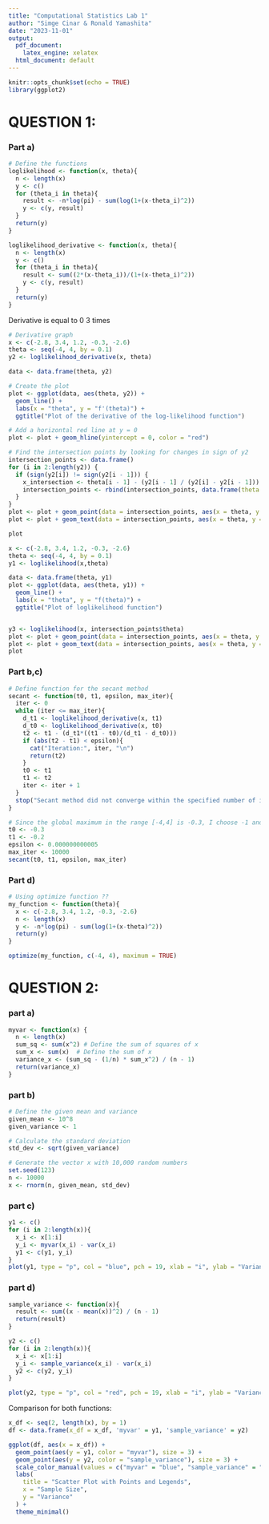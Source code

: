 ```yaml
---
title: "Computational Statistics Lab 1"
author: "Simge Cinar & Ronald Yamashita"
date: "2023-11-01"
output:
  pdf_document: 
    latex_engine: xelatex
  html_document: default
---
```


```r
knitr::opts_chunk$set(echo = TRUE)
library(ggplot2)
```

# QUESTION 1:

### Part a)
```r
# Define the functions
loglikelihood <- function(x, theta){
  n <- length(x)
  y <- c()
  for (theta_i in theta){
    result <- -n*log(pi) - sum(log(1+(x-theta_i)^2))
    y <- c(y, result)
  }
  return(y)
}

loglikelihood_derivative <- function(x, theta){
  n <- length(x)
  y <- c()
  for (theta_i in theta){
    result <- sum((2*(x-theta_i))/(1+(x-theta_i)^2))
    y <- c(y, result)
  }
  return(y)
}
```

Derivative is equal to 0 3 times

```r
# Derivative graph
x <- c(-2.8, 3.4, 1.2, -0.3, -2.6)
theta <- seq(-4, 4, by = 0.1)
y2 <- loglikelihood_derivative(x, theta)

data <- data.frame(theta, y2)

# Create the plot
plot <- ggplot(data, aes(theta, y2)) +
  geom_line() +
  labs(x = "theta", y = "f'(theta)") +
  ggtitle("Plot of the derivative of the log-likelihood function")

# Add a horizontal red line at y = 0
plot <- plot + geom_hline(yintercept = 0, color = "red")

# Find the intersection points by looking for changes in sign of y2
intersection_points <- data.frame()
for (i in 2:length(y2)) {
  if (sign(y2[i]) != sign(y2[i - 1])) {
    x_intersection <- theta[i - 1] - (y2[i - 1] / (y2[i] - y2[i - 1])) * 0.1
    intersection_points <- rbind(intersection_points, data.frame(theta = x_intersection, y2 = 0))
  }
}
plot <- plot + geom_point(data = intersection_points, aes(x = theta, y = y2), color = "red", size = 3)
plot <- plot + geom_text(data = intersection_points, aes(x = theta, y = 0, label = round(theta, 2)), vjust = -0.5, color = "blue")

plot
```

```r
x <- c(-2.8, 3.4, 1.2, -0.3, -2.6)
theta <- seq(-4, 4, by = 0.1)
y1 <- loglikelihood(x,theta)

data <- data.frame(theta, y1)
plot <- ggplot(data, aes(theta, y1)) +
  geom_line() +
  labs(x = "theta", y = "f(theta)") +
  ggtitle("Plot of loglikelihood function")


y3 <- loglikelihood(x, intersection_points$theta)
plot <- plot + geom_point(data = intersection_points, aes(x = theta, y = y3), color = "red", size = 3)
plot <- plot + geom_text(data = intersection_points, aes(x = theta, y = y3, label = round(theta, 2)), vjust = -0.5, color = "blue")
plot
```
### Part b,c)
```r
# Define function for the secant method
secant <- function(t0, t1, epsilon, max_iter){
  iter <- 0
  while (iter <= max_iter){
    d_t1 <- loglikelihood_derivative(x, t1)
    d_t0 <- loglikelihood_derivative(x, t0)
    t2 <- t1 - (d_t1*((t1 - t0)/(d_t1 - d_t0)))
    if (abs(t2 - t1) < epsilon){
      cat("Iteration:", iter, "\n")
      return(t2)
    }
    t0 <- t1
    t1 <- t2
    iter <- iter + 1
  }
  stop("Secant method did not converge within the specified number of iterations.")
}
```

```r
# Since the global maximum in the range [-4,4] is -0.3, I choose -1 and 0 as the starting values
t0 <- -0.3
t1 <- -0.2
epsilon <- 0.000000000005
max_iter <- 10000
secant(t0, t1, epsilon, max_iter)
```

### Part d)

```r
# Using optimize function ??
my_function <- function(theta){
  x <- c(-2.8, 3.4, 1.2, -0.3, -2.6)
  n <- length(x)
  y <- -n*log(pi) - sum(log(1+(x-theta)^2))
  return(y)
}

optimize(my_function, c(-4, 4), maximum = TRUE)
```
# QUESTION 2:

### part a)
```r
myvar <- function(x) {
  n <- length(x)
  sum_sq <- sum(x^2) # Define the sum of squares of x  
  sum_x <- sum(x)  # Define the sum of x  
  variance_x <- (sum_sq - (1/n) * sum_x^2) / (n - 1)
  return(variance_x)
}
```

### part b)
```r
# Define the given mean and variance
given_mean <- 10^8
given_variance <- 1

# Calculate the standard deviation
std_dev <- sqrt(given_variance)

# Generate the vector x with 10,000 random numbers
set.seed(123)
n <- 10000
x <- rnorm(n, given_mean, std_dev)
```

### part c)
```r
y1 <- c()
for (i in 2:length(x)){
  x_i <- x[1:i]
  y_i <- myvar(x_i) - var(x_i)
  y1 <- c(y1, y_i)
}
plot(y1, type = "p", col = "blue", pch = 19, xlab = "i", ylab = "Variance Difference", main = "Difference Plot with myvar Function")
```


### part d)
```r
sample_variance <- function(x){
  result <- sum((x - mean(x))^2) / (n - 1)
  return(result)
}
```

```r
y2 <- c()
for (i in 2:length(x)){
  x_i <- x[1:i]
  y_i <- sample_variance(x_i) - var(x_i)
  y2 <- c(y2, y_i)
}

plot(y2, type = "p", col = "red", pch = 19, xlab = "i", ylab = "Variance Difference", main = "Difference Plot with sample_variance Function")
```

Comparison for both functions:

```r
x_df <- seq(2, length(x), by = 1)
df <- data.frame(x_df = x_df, 'myvar' = y1, 'sample_variance' = y2)

ggplot(df, aes(x = x_df)) +
  geom_point(aes(y = y1, color = "myvar"), size = 3) +
  geom_point(aes(y = y2, color = "sample_variance"), size = 3) +
  scale_color_manual(values = c("myvar" = "blue", "sample_variance" = "red"), name = "Functions") +
  labs(
    title = "Scatter Plot with Points and Legends",
    x = "Sample Size",
    y = "Variance"
  ) +
  theme_minimal()

```

